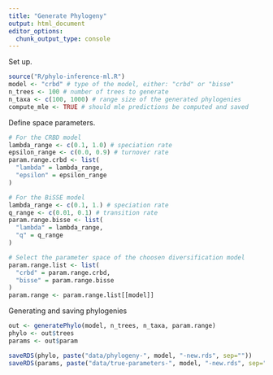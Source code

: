 ```yaml
---
title: "Generate Phylogeny"
output: html_document
editor_options: 
  chunk_output_type: console
---
```


Set up.

```r
source("R/phylo-inference-ml.R")
model <- "crbd" # type of the model, either: "crbd" or "bisse"
n_trees <- 100 # number of trees to generate
n_taxa <- c(100, 1000) # range size of the generated phylogenies
compute_mle <- TRUE # should mle predictions be computed and saved
```

Define space parameters.

```r
# For the CRBD model
lambda_range <- c(0.1, 1.0) # speciation rate
epsilon_range <- c(0.0, 0.9) # turnover rate
param.range.crbd <- list(
  "lambda" = lambda_range,
  "epsilon" = epsilon_range
)

# For the BiSSE model
lambda_range <- c(0.1, 1.) # speciation rate
q_range <- c(0.01, 0.1) # transition rate
param.range.bisse <- list(
  "lambda" = lambda_range,
  "q" = q_range
)

# Select the parameter space of the choosen diversification model
param.range.list <- list(
  "crbd" = param.range.crbd,
  "bisse" = param.range.bisse
)
param.range <- param.range.list[[model]]
```

Generating and saving phylogenies

```r
out <- generatePhylo(model, n_trees, n_taxa, param.range)
phylo <- out$trees
params <- out$param

saveRDS(phylo, paste("data/phylogeny-", model, "-new.rds", sep=""))
saveRDS(params, paste("data/true-parameters-", model, "-new.rds", sep=""))
```
